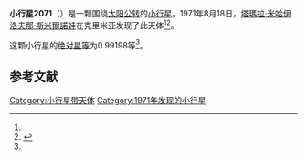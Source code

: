 {{Infobox planet
| bgcolour = #FFFFC0
| name = 2071 Nadezhda
| symbol = 
| image = 
| caption = 
| discovery = yes
| discovery_ref = 
| discoverer = [[塔瑪拉·米哈伊洛夫那·斯米爾諾娃|塔瑪拉·米哈伊洛夫那·斯米爾諾娃]]
| discovery_site = [[克里米亚|克里米亚]] 
| discovered = 1971年8月18日
| designations = yes
| mp_name = 
| named_after = 
| alt_names = 1971 QS/ 1974 LA / 1975 XD3
| mp_category = [[主带小行星|主带小行星]]
| orbit_ref = <ref name="a">[http://ssd.jpl.nasa.gov/sbdb.cgi?sstr=2071 2071 Nadezhda] {{Wayback|url=http://ssd.jpl.nasa.gov/sbdb.cgi?sstr=2071 |date=20210717083602 }}，小行星數據庫瀏覽器（JPL Small-Body Database Browser）－[[美国国家航空航天局|美国国家航空航天局]]喷气推进实验室</ref>
| epoch = 2456400.5 (2013年4月18日更新)
| aphelion = {{convert|2.6064042|AU|km|3|abbr=on|lk=out}}
| perihelion = {{convert|1.9001902|AU|km|3|abbr=on}}
| semimajor = {{convert|2.2532972|AU|km|3|abbr=on}}
| eccentricity = 0.1567068
| period = 1235.452716 [[日|日]]<br />3.38[[儒略年|儒略年]]
| avg_speed = 
| inclination = 3.63396
| asc_node = 302.25463
| mean_anomaly = 
| arg_peri = 0.99198
| satellites = 
| physical_characteristics = yes
| dimensions = 
| mass = 
| density = 
| surface_grav = 
| escape_velocity = 
| sidereal_day = 
| axial_tilt = 
| pole_ecliptic_lat = 
| pole_ecliptic_lon = 
| albedo = 
| temperatures= 
| temp_name1 = 
| mean_temp_1 = 
| max_temp_1 = 
| temp_name2 = 
| max_temp_2 = 
| spectral_type = 
| abs_magnitude = 0.99198
}}

'''小行星2071'''（{{lang-en|2071 Nadezhda}}）是一颗围绕[[太阳|太阳]][[公转|公转]]的[[小行星|小行星]]。1971年8月18日，[[塔瑪拉·米哈伊洛夫那·斯米爾諾娃|塔瑪拉·米哈伊洛夫那·斯米爾諾娃]]在克里米亚发现了此天体<ref name="a" /><ref>{{cite news|title=小行星列表|url=http://cfa-www.harvard.edu/iau/lists/NumberedMPs.txt|accessdate=2013-07-08|newspaper=哈佛大学|archive-date=2008-05-17|archive-url=https://web.archive.org/web/20080517010638/http://cfa-www.harvard.edu/iau/lists/NumberedMPs.txt|dead-url=no}}</ref>。

这颗小行星的[[绝对星等|绝对星等]]为0.99198等<ref name="a" />。

==参考文献==
{{reflist}}
{{Minor Planet Number|[[小行星2070|小行星2070]]|[[小行星2072|小行星2072]]}}

{{小天体}}

[[Category:小行星带天体|Category:小行星带天体]]
[[Category:1971年发现的小行星|Category:1971年发现的小行星]]

{{asteroid-stub}}